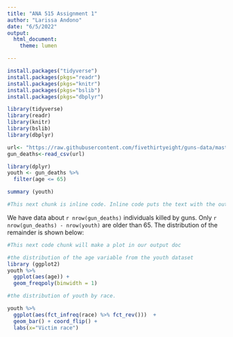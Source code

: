 ---
title: "ANA 515 Assignment 1"
author: "Larissa Andono"
date: "6/5/2022"
output:
  html_document:
    theme: lumen

---


```{r,  include = FALSE}

install.packages("tidyverse")
install.packages(pkgs="readr")
install.packages(pkgs="knitr")
install.packages(pkgs="bslib")
install.packages(pkgs="dbplyr")
```

```{r,  include = FALSE}

library(tidyverse)
library(readr)
library(knitr)
library(bslib)
library(dbplyr)
```


``` {r, include = FALSE}
url<- "https://raw.githubusercontent.com/fivethirtyeight/guns-data/master/full_data.csv" 
gun_deaths<-read_csv(url)

```

```{r, include = FALSE}
library(dplyr)
youth <- gun_deaths %>% 
  filter(age <= 65)

```

```{r, include = FALSE}
summary (youth)
```


```{r, echo = FALSE}
#This next chunk is inline code. Inline code puts the text with the output of the function in my document.
```

We have data about `r nrow(gun_deaths)` individuals killed by guns. Only 
`r nrow(gun_deaths) - nrow(youth)` are older than 65. The distribution of the remainder is shown below: 

``` {r, echo = FALSE}
#This next code chunk will make a plot in our output doc
```



```{r youth-dist, echo = FALSE}
#the distribution of the age variable from the youth dataset
library (ggplot2)
youth %>% 
  ggplot(aes(age)) + 
  geom_freqpoly(binwidth = 1)

```

```{r, echo = FALSE}
#the distribution of youth by race.

youth %>%
  ggplot(aes(fct_infreq(race) %>% fct_rev()))  +
  geom_bar() + coord_flip() +
  labs(x="Victim race")
```
